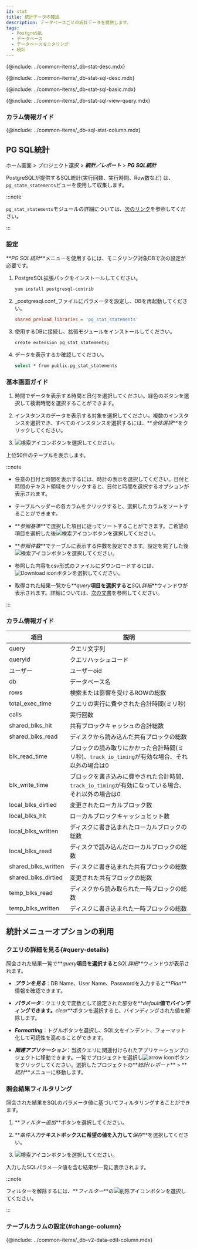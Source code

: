 ```yaml
---
id: stat
title: 統計データの確認
description: データベースごとの統計データを提供します。
tags:
  - PostgreSQL
  - データベース
  - データベースモニタリング
  - 統計
---
```



<Note product='PostgreSQL' link='../postgresql-v1/stat' />

<!-- 概要-->

{@include: ../common-items/_db-stat-desc.mdx}

<!-- SQL統計-->

{@include: ../common-items/_db-stat-sql-desc.mdx}

<!-- SQL統計の基本使用の案内 -->

{@include: ../common-items/_db-stat-sql-basic.mdx}

<!-- クエリ別の実行推移、詳細を見る-->

{@include: ../common-items/_db-stat-sql-view-query.mdx}  

### カラム情報ガイド

{@include: ../common-items/_db-sql-stat-column.mdx}

## PG SQL統計

ホーム画面 > プロジェクト選択 > **_統計／レポート_** > **_PG SQL統計_**

PostgreSQLが提供するSQL統計(実行回数、実行時間、Row数など) は、`pg_state_statements`ビューを使用して収集します。

:::note

`pg_stat_statements`モジュールの詳細については、[次のリンク](https://www.postgresql.org/docs/current/pgstatstatements.html)を参照してください。

:::

### 設定

**_PG SQL統計_**メニューを使用するには、モニタリング対象DBで次の設定が必要です。

1.  PostgreSQL拡張パックをインストールしてください。

    ```bash
    yum install postgresql-contrib
    ```

2.  _postgresql.conf_ファイルにパラメータを設定し、DBを再起動してください。

    ```ini title='postgresql.conf'
    shared_preload_libraries = 'pg_stat_statements'
    ```

3.  使用するDBに接続し、拡張モジュールをインストールしてください。

    ```bash
    create extension pg_stat_statements;
    ```

4.  データを表示するか確認してください。

    ```bash
    select * from public.pg_stat_statements
    ```

### 基本画面ガイド

<ImgLang img='db-pg-sql-stat.png' desc='PG SQL統計' />

1.  時間でデータを表示する時間と日付を選択してください。緑色のボタンを選択して検索時間を選択することができます。

2.  インスタンスのデータを表示する対象を選択してください。複数のインスタンスを選択でき、すべてのインスタンスを選択するには、**_全体選択_**をクリックしてください。

3.  ![検索アイコン](/img/ico-btn-search.png)ボタンを選択してください。

上位50件のテーブルを表示します。

:::note

-   任意の日付と時間を表示するには、時計の表示を選択してください。日付と時間のテキスト領域をクリックすると、日付と時間を選択するオプションが表示されます。

-   テーブルヘッダーの各カラムをクリックすると、選択したカラムをソートすることができます。

-   **_参照基準_**で選択した項目に従ってソートすることができます。ご希望の項目を選択した後![検索アイコン](/img/ico-btn-search.png)ボタンを選択してください。 

-   **_参照件数_**でテーブルに表示する件数を設定できます。設定を完了した後![検索アイコン](/img/ico-btn-search.png)ボタンを選択してください。 

-   参照した内容をcsv形式のファイルにダウンロードするには、![Download icon](/img/ico-download.svg)ボタンを選択してください。

-   取得された結果一覧から**_query_**項目を選択すると**_SQL詳細_**ウィンドウが表示されます。詳細については、[次の文書](#query-details)を参照してください。

:::

### カラム情報ガイド

| 項目                  | 説明                                                         |
| ------------------- | ---------------------------------------------------------- |
| query               | クエリ文字列                                                     |
| queryid             | クエリハッシュコード                                                 |
| ユーザー                | ユーザーoid                                                    |
| db                  | データベース名                                                    |
| rows                | 検索または影響を受けるROWの総数                                          |
| total_exec_time     | クエリの実行に費やされた合計時間(ミリ秒)                                      |
| calls               | 実行回数                                                       |
| shared_blks_hit     | 共有ブロックキャッシュの合計総数                                           |
| shared_blks_read    | ディスクから読み込んだ共有ブロックの総数                                       |
| blk_read_time       | ブロックの読み取りにかかった合計時間(ミリ秒)、`track_io_timing`が有効な場合、それ以外の場合は0  |
| blk_write_time      | ブロックを書き込みに費やされた合計時間、`track_io_timing`が有効になっている場合、それ以外の場合は0 |
| local_blks_dirtied  | 変更されたローカルブロック数                                             |
| local_blks_hit      | ローカルブロックキャッシュヒット数                                          |
| local_blks_written  | ディスクに書き込まれたローカルブロックの総数                                     |
| local_blks_read     | ディスクで読み込んだローカルブロックの総数                                      |
| shared_blks_written | ディスクに書き込まれた共有ブロックの総数                                       |
| shared_blks_dirtied | 変更された共有ブロックの総数                                             |
| temp_blks_read      | ディスクから読み取られた一時ブロックの総数                                      |
| temp_blks_written   | ディスクに書き込まれた一時ブロックの総数                                       |

## 統計メニューオプションの利用

### クエリの詳細を見る{#query-details}

<ImgLang img='db-pg-sql-stat-sql-details.png' desc='SQL詳細' />

照会された結果一覧で**_query_**項目を選択すると**_SQL詳細_**ウィンドウが表示されます。 

-   **_プランを見る_**：DB Name、User Name、Passwordを入力すると**_Plan_**情報を確認できます。

-   **_パラメータ_**：クエリ文で変数として設定された部分を**_default_**値でバインディングできます。**_clear_**ボタンを選択すると、バインディングされた値を解除します。

-   **_Formatting_**：トグルボタンを選択し、SQL文をインデント、フォーマット化して可読性を高めることができます。

-   **_関連アプリケーション_**：当該クエリに関連付けられたアプリケーションプロジェクトに移動できます。一覧でプロジェクトを選択し![arrow icon](/img/ic-arrow-right.svg)ボタンをクリックしてください。選択したプロジェクトの**_統計/レポート_** > **_統計_**メニューに移動します。

### 照会結果フィルタリング

<ImgLang img='db-sql-stat-add-filter.png' desc='Filtering' />

照会された結果をSQLのパラメータ値に基づいてフィルタリングすることができます。

1.  **_フィルター追加_**ボタンを選択してください。 

2.  **_条件入力_**テキストボックスに希望の値を入力して**_保存_**を選択してください。 

3.  ![検索アイコン](/img/ico-btn-search.png)ボタンを選択してください。

入力したSQLパラメータ値を含む結果が一覧に表示されます。

:::note

フィルターを解除するには、**_フィルター_**の![削除アイコン](/img/ico-remove-white.svg)ボタンを選択してください。

<ImgLang img='db-sql-stat-disable-filter.png' desc='Disable filter' />

:::

### テーブルカラムの設定{#change-column}

{@include: ../common-items/_db-v2-data-edit-column.mdx} 

<!-- データベースサイズ-->

<!-- {@include: ../common-items/_db-databasesize-desc.mdx}-->
